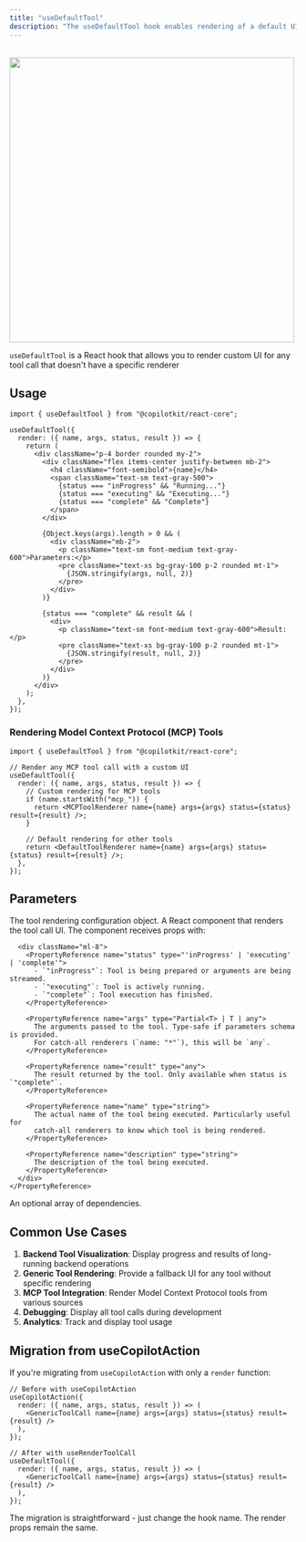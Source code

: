 ```yaml
---
title: "useDefaultTool"
description: "The useDefaultTool hook enables rendering of a default UI which catches and tool that does not have a specific renderer."
---
```


<br />
<img src="https://cdn.copilotkit.ai/docs/copilotkit/images/render-tool-call/tool-call-example.gif" width="500" />

`useDefaultTool` is a React hook that allows you to render custom UI for any tool
call that doesn't have a specific renderer

## Usage

```tsx
import { useDefaultTool } from "@copilotkit/react-core";

useDefaultTool({
  render: ({ name, args, status, result }) => {
    return (
      <div className="p-4 border rounded my-2">
        <div className="flex items-center justify-between mb-2">
          <h4 className="font-semibold">{name}</h4>
          <span className="text-sm text-gray-500">
            {status === "inProgress" && "Running..."}
            {status === "executing" && "Executing..."}
            {status === "complete" && "Complete"}
          </span>
        </div>
        
        {Object.keys(args).length > 0 && (
          <div className="mb-2">
            <p className="text-sm font-medium text-gray-600">Parameters:</p>
            <pre className="text-xs bg-gray-100 p-2 rounded mt-1">
              {JSON.stringify(args, null, 2)}
            </pre>
          </div>
        )}
        
        {status === "complete" && result && (
          <div>
            <p className="text-sm font-medium text-gray-600">Result:</p>
            <pre className="text-xs bg-gray-100 p-2 rounded mt-1">
              {JSON.stringify(result, null, 2)}
            </pre>
          </div>
        )}
      </div>
    );
  },
});
```

### Rendering Model Context Protocol (MCP) Tools

```tsx
import { useDefaultTool } from "@copilotkit/react-core";

// Render any MCP tool call with a custom UI
useDefaultTool({
  render: ({ name, args, status, result }) => {
    // Custom rendering for MCP tools
    if (name.startsWith("mcp_")) {
      return <MCPToolRenderer name={name} args={args} status={status} result={result} />;
    }
    
    // Default rendering for other tools
    return <DefaultToolRenderer name={name} args={args} status={status} result={result} />;
  },
});
```

## Parameters

<PropertyReference name="tool" type="ReactRenderToolCall<T>" required>
  The tool rendering configuration object.
    <PropertyReference name="render" type="React.ComponentType<RenderProps>">
      A React component that renders the tool call UI. The component receives props with:
      
      <div className="ml-8">
        <PropertyReference name="status" type="'inProgress' | 'executing' | 'complete'">
          - `"inProgress"`: Tool is being prepared or arguments are being streamed.
          - `"executing"`: Tool is actively running.
          - `"complete"`: Tool execution has finished.
        </PropertyReference>

        <PropertyReference name="args" type="Partial<T> | T | any">
          The arguments passed to the tool. Type-safe if parameters schema is provided.
          For catch-all renderers (`name: "*"`), this will be `any`.
        </PropertyReference>

        <PropertyReference name="result" type="any">
          The result returned by the tool. Only available when status is `"complete"`.
        </PropertyReference>

        <PropertyReference name="name" type="string">
          The actual name of the tool being executed. Particularly useful for
          catch-all renderers to know which tool is being rendered.
        </PropertyReference>

        <PropertyReference name="description" type="string">
          The description of the tool being executed.
        </PropertyReference>
      </div>
    </PropertyReference>
</PropertyReference>

<PropertyReference name="dependencies" type="any[]">
  An optional array of dependencies.
</PropertyReference>

## Common Use Cases

1. **Backend Tool Visualization**: Display progress and results of long-running backend operations
2. **Generic Tool Rendering**: Provide a fallback UI for any tool without specific rendering
3. **MCP Tool Integration**: Render Model Context Protocol tools from various sources
4. **Debugging**: Display all tool calls during development
5. **Analytics**: Track and display tool usage

## Migration from useCopilotAction

If you're migrating from `useCopilotAction` with only a `render` function:

```tsx
// Before with useCopilotAction
useCopilotAction({
  render: ({ name, args, status, result }) => (
    <GenericToolCall name={name} args={args} status={status} result={result} />
  ),
});

// After with useRenderToolCall
useDefaultTool({
  render: ({ name, args, status, result }) => (
    <GenericToolCall name={name} args={args} status={status} result={result} />
  ),
});
```

The migration is straightforward - just change the hook name. The render props remain the same.